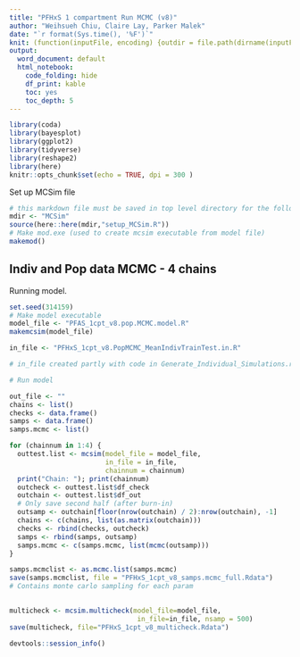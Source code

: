 ```yaml
---
title: "PFHxS 1 compartment Run MCMC (v8)"
author: "Weihsueh Chiu, Claire Lay, Parker Malek"
date: "`r format(Sys.time(), '%F')`"
knit: (function(inputFile, encoding) {outdir = file.path(dirname(inputFile), 'markdown', paste0(format(Sys.time(), '%F'))); if(!dir.exists(outdir)){dir.create(outdir)}; rmarkdown::render(inputFile, encoding = encoding, output_format = 'all', output_dir = outdir) })
output:
  word_document: default
  html_notebook:
    code_folding: hide
    df_print: kable
    toc: yes
    toc_depth: 5
---
```


```r
library(coda)
library(bayesplot) 
library(ggplot2)
library(tidyverse)
library(reshape2)
library(here)
knitr::opts_chunk$set(echo = TRUE, dpi = 300 )
```

Set up MCSim file

```r
# this markdown file must be saved in top level directory for the following to work; the mcsim code depends on getwd results.
mdir <- "MCSim"
source(here::here(mdir,"setup_MCSim.R"))
# Make mod.exe (used to create mcsim executable from model file)
makemod() 
```

## Indiv and Pop data MCMC - 4 chains

Running model.

```r
set.seed(314159)
# Make model executable
model_file <- "PFAS_1cpt_v8.pop.MCMC.model.R"
makemcsim(model_file)

in_file <- "PFHxS_1cpt_v8.PopMCMC_MeanIndivTrainTest.in.R" 

# in_file created partly with code in Generate_Individual_Simulations.rmd and partly manually (by copy-pasting the simulation code generated by the rmd into the R script)
```


```r
# Run model

out_file <- ""
chains <- list()
checks <- data.frame()
samps <- data.frame()
samps.mcmc <- list()

for (chainnum in 1:4) {
  outtest.list <- mcsim(model_file = model_file,
                        in_file = in_file,
                        chainnum = chainnum)
  print("Chain: "); print(chainnum)
  outcheck <- outtest.list$df_check
  outchain <- outtest.list$df_out
  # Only save second half (after burn-in)
  outsamp <- outchain[floor(nrow(outchain) / 2):nrow(outchain), -1]
  chains <- c(chains, list(as.matrix(outchain)))
  checks <- rbind(checks, outcheck)
  samps <- rbind(samps, outsamp)
  samps.mcmc <- c(samps.mcmc, list(mcmc(outsamp)))
}

samps.mcmclist <- as.mcmc.list(samps.mcmc)
save(samps.mcmclist, file = "PFHxS_1cpt_v8_samps.mcmc_full.Rdata") 
# Contains monte carlo sampling for each param
 

```


```r
multicheck <- mcsim.multicheck(model_file=model_file,
                                in_file=in_file, nsamp = 500)
save(multicheck, file="PFHxS_1cpt_v8_multicheck.Rdata")
```

```r
devtools::session_info()
```